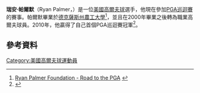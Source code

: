 '''瑞安·帕爾默'''（Ryan Palmer，{{bd|1976年|9月19日}}）是一位[[美國|美國]][[高爾夫球|高爾夫球]]選手，他現在參加[[PGA巡迴賽|PGA巡迴賽]]的賽事。帕爾默畢業於[[德克薩斯州農工大學|德克薩斯州農工大學]]<ref name=foundation>[http://ryanpalmerfoundation.org/ryan-s-schedule-road-to-the-pga Ryan Palmer Foundation - Road to the PGA] {{webarchive|url=https://web.archive.org/web/20110227132806/http://ryanpalmerfoundation.org/ryan-s-schedule-road-to-the-pga |date=2011-02-27 }}</ref>，並且在2000年畢業之後轉為職業高爾夫球員。2010年，他贏得了自己首個PGA巡迴賽冠軍<ref>{{cite web |url=http://edition.cnn.com/2010/SPORT/01/18/golf.sony.hawaii.palmer/ |title=Palmer holds on to claim Sony Open title |date=January 18, 2010 |work=CNN |accessdate=2010-01-20 |archive-date=2019-08-28 |archive-url=https://web.archive.org/web/20190828005742/http://edition.cnn.com/2010/SPORT/01/18/golf.sony.hawaii.palmer/ |dead-url=no }}</ref>。
==參考資料==
{{reflist}}
[[Category:美國高爾夫球運動員|Category:美國高爾夫球運動員]]